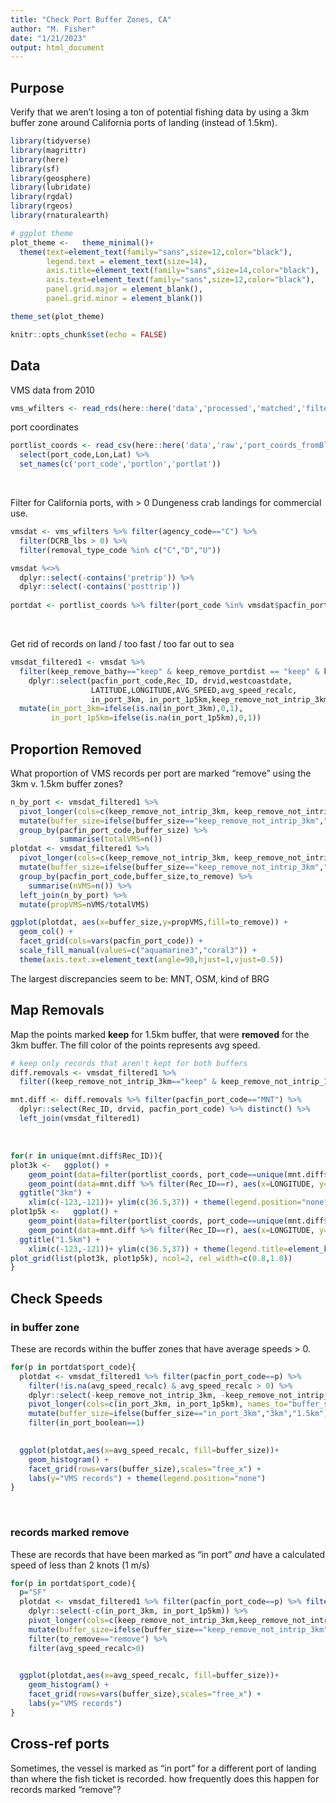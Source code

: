 ```yaml
---
title: "Check Port Buffer Zones, CA"
author: "M. Fisher"
date: "1/21/2023"
output: html_document
---
```



## Purpose

Verify that we aren't losing a ton of potential fishing data by using a 3km buffer zone around California ports of landing (instead of 1.5km).


```r

library(tidyverse)
library(magrittr)
library(here)
library(sf)
library(geosphere)
library(lubridate)
library(rgdal)
library(rgeos)
library(rnaturalearth)

# ggplot theme
plot_theme <-   theme_minimal()+
  theme(text=element_text(family="sans",size=12,color="black"),
        legend.text = element_text(size=14),
        axis.title=element_text(family="sans",size=14,color="black"),
        axis.text=element_text(family="sans",size=12,color="black"),
        panel.grid.major = element_blank(),
        panel.grid.minor = element_blank())

theme_set(plot_theme)

knitr::opts_chunk$set(echo = FALSE)
```


## Data
VMS data from 2010
```r
vms_wfilters <- read_rds(here::here('data','processed','matched','filtering','2010matched_unfiltered.rds'))
```

port coordinates
```r
portlist_coords <- read_csv(here::here('data','raw','port_coords_fromBlake_edited.csv'),col_types='cddd') %>% 
  select(port_code,Lon,Lat) %>% 
  set_names(c('port_code','portlon','portlat'))
```
<br>

Filter for California ports, with > 0 Dungeness crab landings for commercial use.
```r
vmsdat <- vms_wfilters %>% filter(agency_code=="C") %>% 
  filter(DCRB_lbs > 0) %>%
  filter(removal_type_code %in% c("C","D","U"))

vmsdat %<>%
  dplyr::select(-contains('pretrip')) %>%
  dplyr::select(-contains('posttrip'))
  
portdat <- portlist_coords %>% filter(port_code %in% vmsdat$pacfin_port_code)
```
<br>

Get rid of records on land / too fast / too far out to sea
```r
vmsdat_filtered1 <- vmsdat %>% 
  filter(keep_remove_bathy=="keep" & keep_remove_portdist == "keep" & keep_remove_speed=="keep") %>%
    dplyr::select(pacfin_port_code,Rec_ID, drvid,westcoastdate,
                  LATITUDE,LONGITUDE,AVG_SPEED,avg_speed_recalc,
                  in_port_3km, in_port_1p5km,keep_remove_not_intrip_3km, keep_remove_not_intrip_1p5km) %>%
  mutate(in_port_3km=ifelse(is.na(in_port_3km),0,1),
         in_port_1p5km=ifelse(is.na(in_port_1p5km),0,1))
```

## Proportion Removed

What proportion of VMS records per port are marked "remove" using the 3km v. 1.5km buffer zones?
```r
n_by_port <- vmsdat_filtered1 %>%
  pivot_longer(cols=c(keep_remove_not_intrip_3km, keep_remove_not_intrip_1p5km), names_to="buffer_size", values_to="to_remove") %>%
  mutate(buffer_size=ifelse(buffer_size=="keep_remove_not_intrip_3km","3km","1.5km")) %>%
  group_by(pacfin_port_code,buffer_size) %>%
           summarise(totalVMS=n())
plotdat <- vmsdat_filtered1 %>%
  pivot_longer(cols=c(keep_remove_not_intrip_3km, keep_remove_not_intrip_1p5km), names_to="buffer_size", values_to="to_remove") %>%
  mutate(buffer_size=ifelse(buffer_size=="keep_remove_not_intrip_3km","3km","1.5km")) %>%
  group_by(pacfin_port_code,buffer_size,to_remove) %>%
    summarise(nVMS=n()) %>%
  left_join(n_by_port) %>%
  mutate(propVMS=nVMS/totalVMS)

ggplot(plotdat, aes(x=buffer_size,y=propVMS,fill=to_remove)) +
  geom_col() +
  facet_grid(cols=vars(pacfin_port_code)) + 
  scale_fill_manual(values=c("aquamarine3","coral3")) +
  theme(axis.text.x=element_text(angle=90,hjust=1,vjust=0.5))
```

The largest discrepancies seem to be: MNT, OSM, kind of BRG

## Map Removals

Map the points marked **keep** for 1.5km buffer, that were **removed** for the 3km buffer. The fill color of the points represents avg speed.
```r
# keep only records that aren't kept for both buffers
diff.removals <- vmsdat_filtered1 %>%
  filter((keep_remove_not_intrip_3km=="keep" & keep_remove_not_intrip_1p5km=="remove") | (keep_remove_not_intrip_3km=="remove" & keep_remove_not_intrip_1p5km=="keep"))

mnt.diff <- diff.removals %>% filter(pacfin_port_code=="MNT") %>%
  dplyr::select(Rec_ID, drvid, pacfin_port_code) %>% distinct() %>%
  left_join(vmsdat_filtered1)
```
<br>


```r
for(r in unique(mnt.diff$Rec_ID)){
plot3k <-   ggplot() +
    geom_point(data=filter(portlist_coords, port_code==unique(mnt.diff$pacfin_port_code)), aes(x=portlon, y=portlat), size=3, col="red") +
    geom_point(data=mnt.diff %>% filter(Rec_ID==r), aes(x=LONGITUDE, y=LATITUDE,col=keep_remove_not_intrip_3km), size = 2, alpha = 0.7) + 
  ggtitle("3km") +
    xlim(c(-123,-121))+ ylim(c(36.5,37)) + theme(legend.position="none")
plot1p5k <-   ggplot() +
    geom_point(data=filter(portlist_coords, port_code==unique(mnt.diff$pacfin_port_code)), aes(x=portlon, y=portlat), size=3, col="red") +
    geom_point(data=mnt.diff %>% filter(Rec_ID==r), aes(x=LONGITUDE, y=LATITUDE,col=keep_remove_not_intrip_1p5km), size = 2, alpha = 0.7) + 
  ggtitle("1.5km") +
    xlim(c(-123,-121))+ ylim(c(36.5,37)) + theme(legend.title=element_blank())
plot_grid(list(plot3k, plot1p5k), ncol=2, rel_width=c(0.8,1.0))
}


```



## Check Speeds

### in buffer zone

These are records within the buffer zones that have average speeds > 0. 
```r
for(p in portdat$port_code){
  plotdat <- vmsdat_filtered1 %>% filter(pacfin_port_code==p) %>% 
    filter(!is.na(avg_speed_recalc) & avg_speed_recalc > 0) %>%
    dplyr::select(-keep_remove_not_intrip_3km, -keep_remove_not_intrip_1p5km) %>%
    pivot_longer(cols=c(in_port_3km, in_port_1p5km), names_to="buffer_size",values_to="in_port_boolean") %>%
    mutate(buffer_size=ifelse(buffer_size=="in_port_3km","3km","1.5km")) %>%
    filter(in_port_boolean==1) 

  
  ggplot(plotdat,aes(x=avg_speed_recalc, fill=buffer_size))+
    geom_histogram() +
    facet_grid(rows=vars(buffer_size),scales="free_x") +
    labs(y="VMS records") + theme(legend.position="none")
}
```
<br>

### records marked remove

These are records that have been marked as "in port" *and* have a calculated speed of less than 2 knots (1 m/s)
```r
for(p in portdat$port_code){
  p="SF"
  plotdat <- vmsdat_filtered1 %>% filter(pacfin_port_code==p) %>% filter(!is.na(avg_speed_recalc)) %>%
    dplyr::select(-c(in_port_3km, in_port_1p5km)) %>%
    pivot_longer(cols=c(keep_remove_not_intrip_3km,keep_remove_not_intrip_1p5km), names_to="buffer_size", values_to="to_remove") %>%
    mutate(buffer_size=ifelse(buffer_size=="keep_remove_not_intrip_3km","3km","1.5km")) %>%
    filter(to_remove=="remove") %>%
    filter(avg_speed_recalc>0)

  
  ggplot(plotdat,aes(x=avg_speed_recalc, fill=buffer_size))+
    geom_histogram() +
    facet_grid(rows=vars(buffer_size),scales="free_x") +
    labs(y="VMS records")
}
```


## Cross-ref ports

Sometimes, the vessel is marked as "in port" for a different port of landing than where the fish ticket is recorded. how frequently does this happen for records marked "remove"?
